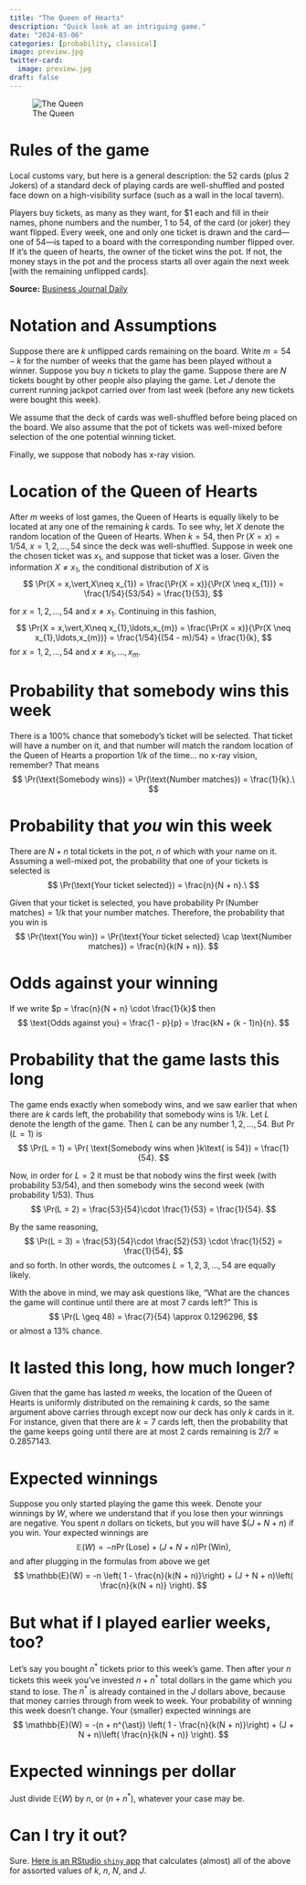 ```yaml
---
title: "The Queen of Hearts"
description: "Quick look at an intriguing game."
date: "2024-03-06"
categories: [probability, classical]
image: preview.jpg
twitter-card: 
  image: preview.jpg
draft: false
---
```


![The Queen](preview.jpg "The Queen of Hearts"){.preview-image}

# Rules of the game

Local customs vary, but here is a general description: the 52 cards (plus 2 Jokers) of a standard deck of playing cards are well-shuffled and posted face down on a high-visibility surface (such as a wall in the local tavern).

Players buy tickets, as many as they want, for \$1 each and fill in their names, phone numbers and the number, 1 to 54, of the card (or joker) they want flipped. Every week, one and only one ticket is drawn and the card---one of 54---is taped to a board with the corresponding number flipped over. If it’s the queen of hearts, the owner of the ticket wins the pot. If not, the money stays in the pot and the process starts all over again the next week [with the remaining unflipped cards].

**Source:** [Business Journal Daily](http://businessjournaldaily.com/barry-dyngles-finds-queen-of-hearts-quite-a-draw/)

# Notation and Assumptions

Suppose there are $k$ unflipped cards remaining on the board. Write $m = 54 - k$ for the number of weeks that the game has been played without a winner. Suppose you buy $n$ tickets to play the game. Suppose there are $N$ tickets bought by other people also playing the game. Let $J$ denote the current running jackpot carried over from last week (before any new tickets were bought this week).

We assume that the deck of cards was well-shuffled before being placed on the board. We also assume that the pot of tickets was well-mixed before selection of the one potential winning ticket.

Finally, we suppose that nobody has x-ray vision.

# Location of the Queen of Hearts

After $m$ weeks of lost games, the Queen of Hearts is equally likely to be located at any one of the remaining $k$ cards. To see why, let $X$ denote the random location of the Queen of Hearts. When $k = 54$, then $\Pr(X=x) = 1/54$, $x = 1,2,\ldots,54$ since the deck was well-shuffled. Suppose in week one the chosen ticket was $x_{1}$, and suppose that ticket was a loser. Given the information $X \neq x_{1}$, the conditional distribution of $X$ is 
$$ 
\Pr(X = x,\vert,X\neq x_{1}) = \frac{\Pr(X = x)}{\Pr(X \neq x_{1})} = \frac{1/54}{53/54} = \frac{1}{53},
$$

for $x = 1,2,\ldots,54$ and $x \neq x_{1}$.
Continuing in this fashion, 
$$ 
\Pr(X = x,\vert,X\neq x_{1},\ldots,x_{m}) = \frac{\Pr(X = x)}{\Pr(X \neq x_{1},\ldots,x_{m})} = \frac{1/54}{(54 - m)/54} = \frac{1}{k},
$$
for $x = 1,2,\ldots,54$ and $x \neq x_{1},\ldots,x_{m}$.

# Probability that somebody wins this week

There is a 100% chance that somebody's ticket will be selected. That ticket will have a number on it, and that number will match the random location of the Queen of Hearts a proportion $1/k$ of the time$\ldots$ no x-ray vision, remember? That means 
$$
\Pr(\text{Somebody wins}) = \Pr(\text{Number matches}) = \frac{1}{k}.\
$$

# Probability that *you* win this week

There are $N + n$ total tickets in the pot, $n$ of which with your name on it. Assuming a well-mixed pot, the probability that one of your tickets is selected is 
$$ 
\Pr(\text{Your ticket selected}) = \frac{n}{N + n}.\
$$

Given that your ticket is selected, you have probability $\Pr(\text{Number matches}) = 1/k$ that your number matches. Therefore, the probability that you win is 
$$ 
\Pr(\text{You win}) = \Pr(\text{Your ticket selected} \cap \text{Number matches}) = \frac{n}{k(N + n)}.
$$

# Odds against your winning

If we write $p = \frac{n}{N + n} \cdot \frac{1}{k}$ then 
$$
\text{Odds against you} = \frac{1 - p}{p} = \frac{kN + (k - 1)n}{n}.
$$

# Probability that the game lasts this long

The game ends exactly when somebody wins, and we saw earlier that when there are $k$ cards left, the probability that somebody wins is $1/k$. Let $L$ denote the length of the game. Then $L$ can be any number $1,2,\ldots,54$. But $\Pr(L = 1)$ is 
$$ 
\Pr(L = 1) = \Pr( \text{Somebody wins when }k\text{ is 54}) = \frac{1}{54}.
$$

Now, in order for $L = 2$ it must be that nobody wins the first week (with probability $53/54$), and then somebody wins the second week (with probability $1/53$). Thus 
$$
\Pr(L = 2) = \frac{53}{54}\cdot \frac{1}{53} = \frac{1}{54}. 
$$

By the same reasoning, 
$$
\Pr(L = 3) = \frac{53}{54}\cdot \frac{52}{53} \cdot \frac{1}{52} = \frac{1}{54}, 
$$
and so forth. In other words, the outcomes $L = 1,2,3,\ldots,54$ are equally likely.

With the above in mind, we may ask questions like, "What are the chances the game will continue until there are at most 7 cards left?" This is 
$$
\Pr(L \geq 48) = \frac{7}{54} \approx 0.1296296,
$$ 
or almost a 13% chance.

# It lasted this long, how much longer?

Given that the game has lasted $m$ weeks, the location of the Queen of Hearts is uniformly distributed on the remaining $k$ cards, so the same argument above carries through except now our deck has only $k$ cards in it. For instance, given that there are $k = 7$ cards left, then the probability that the game keeps going until there are at most 2 cards remaining is 
$2/7 \approx 0.2857143$.

# Expected winnings

Suppose you only started playing the game this week. Denote your winnings by $W$, where we understand that if you lose then your winnings are negative. You spent $n$ dollars on tickets, but you will have $\$(J + N + n)$ if you win. Your expected winnings are 
$$ 
\mathbb{E}(W) = -n \Pr(\text{Lose}) + (J + N + n)\Pr(\text{Win}), 
$$ 
and after plugging in the formulas from above we get 
$$
\mathbb{E}(W) = -n \left( 1 - \frac{n}{k(N + n)}\right) + (J + N + n)\left( \frac{n}{k(N + n)} \right).
$$

# But what if I played earlier weeks, too?

Let's say you bought $n^{\ast}$ tickets prior to this week's game. Then after your $n$ tickets this week you've invested $n + n^{\ast}$ total dollars in the game which you stand to lose. The $n^{\ast}$ is already contained in the $J$ dollars above, because that money carries through from week to week. Your probability of winning this week doesn't change. Your (smaller) expected winnings are 
$$
\mathbb{E}(W) = -(n + n^{\ast}) \left( 1 - \frac{n}{k(N + n)}\right) + (J + N + n)\left( \frac{n}{k(N + n)} \right).
$$

# Expected winnings per dollar

Just divide $\mathbb{E}(W)$ by $n$, or $(n + n^{\ast})$, whatever your case may be.

# Can I try it out?

Sure. [Here is an RStudio `shiny` app](https://github.com/gjkerns/queenOfHearts) that calculates (almost) all of the above for assorted values of $k$, $n$, $N$, and $J$.

